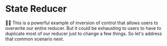 # State Reducer

<EpicVideo url="https://www.epicreact.dev/workshops/advanced-react-patterns/state-reducer/solution" />

👨‍💼 This is a powerful example of inversion of control that allows users to
overwrite our entire reducer. But it could be exhausting to users to have to
duplicate most of our reducer just to change a few things. So let's address that
common scenario next.
